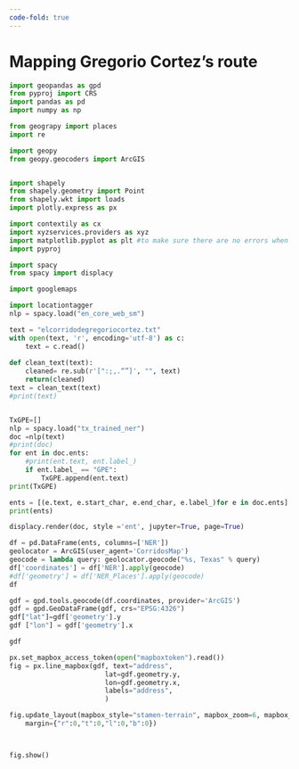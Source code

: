 ```yaml
---
code-fold: true
---
```


# Mapping Gregorio Cortez's route 

```python
import geopandas as gpd
from pyproj import CRS
import pandas as pd
import numpy as np

from geograpy import places
import re

import geopy
from geopy.geocoders import ArcGIS


import shapely
from shapely.geometry import Point
from shapely.wkt import loads
import plotly.express as px 

import contextily as cx
import xyzservices.providers as xyz
import matplotlib.pyplot as plt #to make sure there are no errors when plotting a graph
import pyproj

import spacy
from spacy import displacy

import googlemaps

import locationtagger
nlp = spacy.load("en_core_web_sm")
```

```python
text = "elcorridodegregoriocortez.txt"
with open(text, 'r', encoding='utf-8') as c:
    text = c.read()
    
def clean_text(text):
    cleaned= re.sub(r'[":;,.“”]', "", text)
    return(cleaned)
text = clean_text(text)
#print(text)


TxGPE=[]
nlp = spacy.load("tx_trained_ner")
doc =nlp(text) 
#print(doc)
for ent in doc.ents:
    #print(ent.text, ent.label_)
    if ent.label_ == "GPE":
        TxGPE.append(ent.text)
print(TxGPE)
```

```python
ents = [(e.text, e.start_char, e.end_char, e.label_)for e in doc.ents]
print(ents)
```

```python
displacy.render(doc, style ='ent', jupyter=True, page=True)
```

```python
df = pd.DataFrame(ents, columns=['NER'])
geolocator = ArcGIS(user_agent='CorridosMap')
geocode = lambda query: geolocator.geocode("%s, Texas" % query)
df['coordinates'] = df['NER'].apply(geocode)
#df['geometry'] = df['NER_Places'].apply(geocode)
df
```

```python
gdf = gpd.tools.geocode(df.coordinates, provider='ArcGIS')
gdf = gpd.GeoDataFrame(gdf, crs="EPSG:4326")
gdf["lat"]=gdf['geometry'].y
gdf ["lon"] = gdf['geometry'].x

gdf
```

```python
px.set_mapbox_access_token(open("mapboxtoken").read())
fig = px.line_mapbox(gdf, text="address",
                        lat=gdf.geometry.y,
                        lon=gdf.geometry.x,
                        labels="address",
                        )

fig.update_layout(mapbox_style="stamen-terrain", mapbox_zoom=6, mapbox_center_lat = 29,
    margin={"r":0,"t":0,"l":0,"b":0})



fig.show()
```

